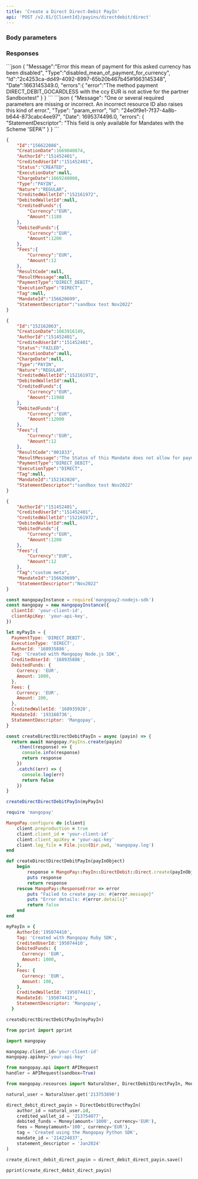 ```yaml
---
title: 'Create a Direct Direct-Debit PayIn'  
api: 'POST /v2.01/{ClientId}/payins/directdebit/direct'  
---
```


  

### Body parameters  

<AuthorId />  

<CreditedUserId />  

<CreditedWalletId />  

<DebitedFunds11 />  

<Fees10 />  

<Tag />  

<MandateId />  

<StatementDescriptor1 />  

<ProfilingAttemptReference />  

### Responses  

<AccordionGroup><Accordion title="200">  

<IdResponse />  

<CreationDateResponse />  

<AuthorIdResponse />  

<CreditedUserIdResponse />  

<Status2Response />  

<ExecutionDateResponse />  

<ChargeDateResponse />  

<TypeResponse />  

<NatureResponse />  

<CreditedWalletIdResponse />  

<DebitedWalletId1Response />  

<CreditedFunds5Response />  

<DebitedFunds7Response />  

<Fees4Response />  

<ResultCodeResponse />  

<ResultMessageResponse />  

<PaymentType2Response />  

<ExecutionTypeResponse />  

<Tag2Response />  

<MandateIdResponse />  

<StatementDescriptorResponse /></Accordion><Accordion title="200 - Failed due to invalid mandate status">  

<IdResponse />  

<CreationDateResponse />  

<AuthorIdResponse />  

<CreditedUserIdResponse />  

<Status2Response />  

<ExecutionDateResponse />  

<ChargeDateResponse />  

<TypeResponse />  

<NatureResponse />  

<CreditedWalletIdResponse />  

<DebitedWalletId1Response />  

<CreditedFunds5Response />  

<DebitedFunds7Response />  

<Fees4Response />  

<ResultCodeResponse />  

<ResultMessageResponse />  

<PaymentType2Response />  

<ExecutionTypeResponse />  

<TagResponse />  

<MandateIdResponse />  

<StatementDescriptor1Response />

</Accordion>

</AccordionGroup>  
<AccordionGroup>  

<Accordion title="400 - Payment method not activated">
```json  
{
    "Message":"Error this mean of payment for this asked currency has been disabled",
    "Type":"disabled_mean_of_payment_for_currency",
    "Id":"2c4253ca-dd49-4092-8997-65b20b467b45#1663145348",
    "Date":1663145349.0,
    "errors":{
        "error":"The method payment DIRECT_DEBIT_GOCARDLESS with the ccy EUR is not active for the partner Sandboxtest"
    }
}  
 ```  
</Accordion>
<Accordion title="400 - Statement descriptor not available for BACS Direct Debit ">
```json 
{
    "Message": "One or several required parameters are missing or incorrect. An incorrect resource ID also raises this kind of error.",
    "Type": "param_error",
    "Id": "24e0f9e1-7f37-4a8b-b644-873cabc4ee97",
    "Date": 1695374496.0,
    "errors": {
        "StatementDescriptor": "This field is only available for Mandates with the Scheme 'SEPA'"
    }
}  
 ```  
</Accordion>

</AccordionGroup>  

<ResponseExample>  

```json 200  
{
    "Id":"156622086",
    "CreationDate":1669040874,
    "AuthorId":"151452401",
    "CreditedUserId":"151452401",
    "Status":"CREATED",
    "ExecutionDate":null,
    "ChargeDate":1669248000,
    "Type":"PAYIN",
    "Nature":"REGULAR",
    "CreditedWalletId":"152161972",
    "DebitedWalletId":null,
    "CreditedFunds":{
        "Currency":"EUR",
        "Amount":1188
    },
    "DebitedFunds":{
        "Currency":"EUR",
        "Amount":1200
    },
    "Fees":{
        "Currency":"EUR",
        "Amount":12
    },
    "ResultCode":null,
    "ResultMessage":null,
    "PaymentType":"DIRECT_DEBIT",
    "ExecutionType":"DIRECT",
    "Tag":null,
    "MandateId":"156620699",
    "StatementDescriptor":"sandbox test Nov2022"
}  
 ```  

```json 200 - Failed due to invalid mandate status  
{
    "Id":"152162063",
    "CreationDate":1663916149,
    "AuthorId":"151452401",
    "CreditedUserId":"151452401",
    "Status":"FAILED",
    "ExecutionDate":null,
    "ChargeDate":null,
    "Type":"PAYIN",
    "Nature":"REGULAR",
    "CreditedWalletId":"152161972",
    "DebitedWalletId":null,
    "CreditedFunds":{
        "Currency":"EUR",
        "Amount":11988
    },
    "DebitedFunds":{
        "Currency":"EUR",
        "Amount":12000
    },
    "Fees":{
        "Currency":"EUR",
        "Amount":12
    },
    "ResultCode":"001833",
    "ResultMessage":"The Status of this Mandate does not allow for payments",
    "PaymentType":"DIRECT_DEBIT",
    "ExecutionType":"DIRECT",
    "Tag":null,
    "MandateId":"152162020",
    "StatementDescriptor":"sandbox test Nov2022"
}  
 ```  

</ResponseExample>  

<RequestExample>  
  
```json REST  
{
    "AuthorId":"151452401",
    "CreditedUserId":"151452401",
    "CreditedWalletId":"152161972",
    "DebitedWalletId":null,
    "DebitedFunds":{
        "Currency":"EUR",
        "Amount":1200
    },
    "Fees":{
        "Currency":"EUR",
        "Amount":12
    },
    "Tag":"custom meta",
    "MandateId":"156620699",
    "StatementDescriptor":"Nov2022"
}  
```  

  
```javascript NodeJS  
const mangopayInstance = require('mangopay2-nodejs-sdk')
const mangopay = new mangopayInstance({
  clientId: 'your-client-id',
  clientApiKey: 'your-api-key',
})

let myPayIn = {
  PaymentType: 'DIRECT_DEBIT',
  ExecutionType: 'DIRECT',
  AuthorId: '168935886',
  Tag: 'Created with Mangopay Node.js SDK',
  CreditedUserId: '168935886',
  DebitedFunds: {
    Currency: 'EUR',
    Amount: 1000,
  },
  Fees: {
    Currency: 'EUR',
    Amount: 100,
  },
  CreditedWalletId: '168935920',
  MandateId: '193168736',
  StatementDescriptor: 'Mangopay',
}

const createDirectDirectDebitPayIn = async (payin) => {
  return await mangopay.PayIns.create(payin)
    .then((response) => {
      console.info(response)
      return response
    })
    .catch((err) => {
      console.log(err)
      return false
    })
}

createDirectDirectDebitPayIn(myPayIn)  
```  

  
```ruby Ruby  
require 'mangopay'

MangoPay.configure do |client|
    client.preproduction = true
    client.client_id = 'your-client-id'
    client.client_apiKey = 'your-api-key'
    client.log_file = File.join(Dir.pwd, 'mangopay.log')
end

def createDirectDirectDebitPayIn(payInObject)
    begin
        response = MangoPay::PayIn::DirectDebit::Direct.create(payInObject)
        puts response
        return response
    rescue MangoPay::ResponseError => error
        puts "Failed to create pay-in: #{error.message}"
        puts "Error details: #{error.details}"
        return false
    end
end

myPayIn = {
    AuthorId:'195074410',
    Tag: 'Created with Mangopay Ruby SDK',
    CreditedUserId:'195074410',
    DebitedFunds: {
      Currency: 'EUR',
      Amount: 1000,
    },
    Fees: {
      Currency: 'EUR',
      Amount: 100,
    },
    CreditedWalletId: '195074411',
    MandateId: '195074413',
    StatementDescriptor: 'Mangopay',
  }

createDirectDirectDebitPayIn(myPayIn)  
```  

  
```python Python  
from pprint import pprint

import mangopay

mangopay.client_id='your-client-id'
mangopay.apikey='your-api-key'

from mangopay.api import APIRequest
handler = APIRequest(sandbox=True)

from mangopay.resources import NaturalUser, DirectDebitDirectPayIn, Money

natural_user = NaturalUser.get('213753890')

direct_debit_direct_payin = DirectDebitDirectPayIn(
    author_id = natural_user.id,
    credited_wallet_id = '213754077',
    debited_funds = Money(amount='1000', currency='EUR'),
    fees = Money(amount='100', currency='EUR'),
    tag = 'Created using the Mangopay Python SDK',
    mandate_id = '214224837',
    statement_descriptor = 'Jan2024'
)

create_direct_debit_direct_payin = direct_debit_direct_payin.save()

pprint(create_direct_debit_direct_payin)  
```  

  
</RequestExample>